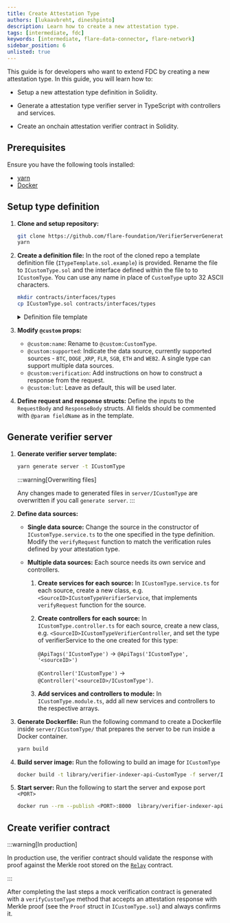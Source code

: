 ```yaml
---
title: Create Attestation Type
authors: [lukaavbreht, dineshpinto]
description: Learn how to create a new attestation type.
tags: [intermediate, fdc]
keywords: [intermediate, flare-data-connector, flare-network]
sidebar_position: 6
unlisted: true
---
```



This guide is for developers who want to extend FDC by creating a new attestation type. In this guide, you will learn how to:

- Setup a new attestation type definition in Solidity.

- Generate a attestation type verifier server in TypeScript with controllers and services.

- Create an onchain attestation verifier contract in Solidity.

## Prerequisites

Ensure you have the following tools installed:

- [yarn](https://yarnpkg.com/)
- [Docker](https://www.docker.com)

## Setup type definition

1. **Clone and setup repository:**

   ```bash
   git clone https://github.com/flare-foundation/VerifierServerGenerator.git
   yarn
   ```

2. **Create a definition file:** In the root of the cloned repo a template definition file (`ITypeTemplate.sol.example`) is provided. Rename the file to `ICustomType.sol` and the interface defined within the file to to `ICustomType`. You can use any name in place of `CustomType` upto 32 ASCII characters.

   ```bash
   mkdir contracts/interfaces/types
   cp ICustomType.sol contracts/interfaces/types
   ```

   <details>
     <summary>Definition file template</summary>
     <CodeBlock language="solidity" title="ITypeTemplate.sol.example">
       {ITypeTemplate}
     </CodeBlock>
   </details>

3. **Modify `@custom` props:**
   - `@custom:name`: Rename to `@custom:CustomType`.
   - `@custom:supported`: Indicate the data source, currently supported sources - `BTC`, `DOGE` ,`XRP`, `FLR`, `SGB`, `ETH` and `WEB2`. A single type can support multiple data sources.
   - `@custom:verification`: Add instructions on how to construct a response from the request.
   - `@custom:lut`: Leave as default, this will be used later.

4. **Define request and response structs:** Define the inputs to the `RequestBody` and `ResponseBody` structs. All fields should be commented with `@param fieldName` as in the template.

## Generate verifier server

1. **Generate verifier server template:**

   ```bash
   yarn generate server -t ICustomType
   ```

   :::warning[Overwriting files]

   Any changes made to generated files in `server/ICustomType` are overwritten if you call
   `generate server`.
   :::

2. **Define data sources:**
   - **Single data source:** Change the source in the constructor of `ICustomType.service.ts` to the one specified in the type definition.
     Modify the `verifyRequest` function to match the verification rules defined by your attestation type.

   - **Multiple data sources:** Each source needs its own service and controllers.
     1. **Create services for each source:** In `ICustomType.service.ts` for each source, create a new class, e.g. `<SourceID>ICustomTypeVerifierService`, that implements `verifyRequest` function for the source.

     2. **Create controllers for each source:** In `ICustomType.controller.ts` for each source, create a new class, e.g. `<SourceID>ICustomTypeVerifierController`, and set the type of verifierService to the one created for this type:

        `@ApiTags('ICustomType')` → `@ApiTags('ICustomType', '<sourceID>')`

        `@Controller('ICustomType')` → `@Controller('<sourceID>/ICustomType')`.

     3. **Add services and controllers to module:** In `ICustomType.module.ts`, add all new services and controllers to the respective arrays.

3. **Generate Dockerfile:** Run the following command to create a Dockerfile inside `server/ICustomType/` that prepares the server to be run inside a Docker container.

   ```bash
   yarn build
   ```

4. **Build server image:** Run the following to build an image for `ICustomType`

   ```bash
   docker build -t library/verifier-indexer-api-CustomType -f server/ICustomType/Dockerfile .
   ```

5. **Start server:** Run the following to start the server and expose port `<PORT>`

   ```bash
   docker run --rm --publish <PORT>:8000  library/verifier-indexer-api-CustomType
   ```

## Create verifier contract

:::warning[In production]

In production use, the verifier contract should validate the response with proof against the Merkle root stored on the [`Relay`](/network/fsp/solidity-reference/IRelay) contract.

:::

After completing the last steps a mock verification contract is generated with a `verifyCustomType` method that accepts an attestation response with Merkle proof (see the `Proof` struct in `ICustomType.sol`) and always confirms it.

